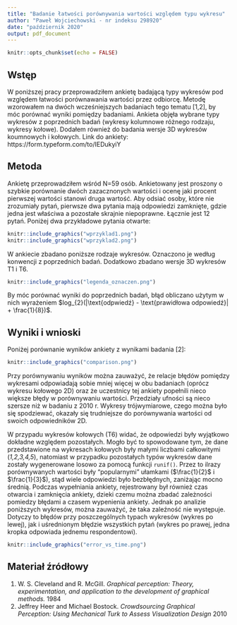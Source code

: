 ```yaml
---
title: "Badanie łatwości porównywania wartości względem typu wykresu"
author: "Paweł Wojciechowski - nr indeksu 298920"
date: "październik 2020"
output: pdf_document
---
```


```r
knitr::opts_chunk$set(echo = FALSE)
```

## Wstęp
W poniższej pracy przeprowadziłem ankietę badającą typy wykresów pod względem łatwości porównawania wartości przez odbiorcę. Metodę wzorowałem na dwóch wcześniejszych badaniach tego tematu [1,2], by móc porównać wyniki pomiędzy badaniami. Ankieta objęła wybrane typy wykresów z poprzednich badań (wykresy kolumnowe różnego rodzaju, wykresy kołowe). Dodałem również do badania wersje 3D wykresów koumnowych i kołowych. Link do ankiety: https://form.typeform.com/to/IEDukyiY

## Metoda
Ankietę przeprowadziłem wśród N=59 osób. Ankietowany jest proszony o szybkie porównanie dwóch zazacznonych wartości i ocenę jaki procent pierwszej wartości stanowi druga wartość. Aby odsiać osoby, które nie zrozumiały pytań, pierwsze dwa pytania mają odpowiedzi zamknięte, gdzie jedna jest właściwa a pozostałe skrajnie niepoprawne. Łącznie jest 12 pytań. Poniżej dwa przykładowe pytania otwarte:

```r
knitr::include_graphics("wprzyklad1.png")
knitr::include_graphics("wprzyklad2.png")
```
W ankiecie zbadano poniższe rodzaje wykresów. Oznaczono je według konwencji z poprzednich badań. Dodatkowo zbadano wersje 3D wykresów T1 i T6. 
```r
knitr::include_graphics("legenda_oznaczen.png")
```
By móc porównać wyniki do poprzednich badań, błąd obliczano użytym w nich wyrażeniem $log_{2}(|\text{odpwiedź} - \text{prawidłowa odpowiedź}| + \frac{1}{8})$.

## Wyniki i wnioski
Poniżej porównanie wyników ankiety z wynikami badania [2]:
```r
knitr::include_graphics("comparison.png")
```
Przy porównywaniu wyników można zauważyć, że relacje błędów pomiędzy wykresami odpowiadają sobie mniej więcej w obu badaniach (oprócz wykresu kołowego 2D) oraz że uczestnicy tej ankiety popełnili nieco większe błędy w porównywaniu wartości. Przedziały ufności są nieco szersze niż w badaniu z 2010 r. Wykresy trójwymiarowe, czego można było się spodziewać, okazały się trudniejsze do porównywania wartości od swoich odpowiedników 2D.

W przypadu wykresów kołowych (T6) widać, że odpowiedzi były wyjątkowo dokładne względem pozostałych. Mogło być to spowodowane tym, że dane przedstawione na  wykresach kołowych były małymi liczbami całkowitymi (*1,2,3,4,5*), natomiast w przypadku pozostałych typów wykresów dane zostały wygenerowane losowo za pomocą funkcji `runif()`. Przez to ilrazy porównywanych wartości były "popularnymi" ułamkami ($\frac{1}{2}$ i $\frac{1}{3}$), stąd wiele odpowiedzi było bezbłędnych, zaniżając mocno średnią.
\newpage
Podczas wypełniania ankiety, rejestrowany był również czas otwarcia i zamknięcia ankiety, dzieki czemu można zbadać zależności pomiedzy błędami a czasem wypenienia ankiety. Jednak po analizie poniższych wykresów, można zauważyć, że taka zaleźność nie występuje. Dotyczy to błędów przy poszczególnych typach wykresów (wykres po lewej), jak i uśrednionym błędzie wszystkich pytań (wykres po prawej, jedna kropka odpowiada jednemu respondentowi).
```r
knitr::include_graphics("error_vs_time.png")
```
## Materiał źródłowy
1. W. S. Cleveland and R. McGill. *Graphical perception: Theory, experimentation, and application to the development of graphical methods.* 1984
2. Jeffrey Heer and Michael Bostock. *Crowdsourcing Graphical Perception: Using Mechanical Turk to Assess Visualization Design* 2010